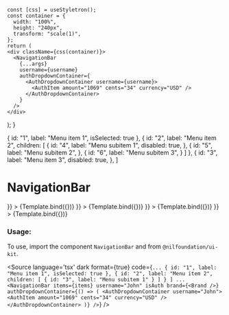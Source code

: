 
<Meta
    title="NavigationBar"
    component={NavigationBar}
/>

    const [css] = useStyletron();
    const container = {
      width: "100%",
      height: "240px",
      transform: "scale(1)",
    };
    return (
    <div className={css(container)}>
      <NavigationBar
        {...args}
        username={username}
        authDropdownContainer={
          <AuthDropdownContainer username={username}>
            <AuthItem amount="1069" cents="34" currency="USD" />
          </AuthDropdownContainer>
        }
      />
    </div>
  );
}

  {
    id: "1",
    label: "Menu item 1",
    isSelected: true
  },
  {
    id: "2",
    label: "Menu item 2",
    children: [
      {
        id: "4",
        label: "Menu subitem 1",
        disabled: true,
      },
      {
        id: "5",
        label: "Menu subitem 2",
      },
      {
        id: "6",
        label: "Menu subitem 3",
      }
    ]
  },
  {
    id: "3",
    label: "Menu item 3",
    disabled: true,
  },
]

# NavigationBar


<Canvas isColumn>
  <Story
    name="Base"
    args={{
      items, username: "John", isAuth: false, brand: <Brand />
    }}
  >
    {Template.bind({})}
  </Story>
  <Story
    name="Auth"
    args={{
      items, username: "John", isAuth: true, brand: <Brand />
    }}
  >
    {Template.bind({})}
  </Story>
  <Story
    name="Without Username"
    args={{
      items, isAuth: true, brand: <Brand />
    }}
  >
    {Template.bind({})}
  </Story>
  <Story
    name="Without Auth Widget"
    args={{
      items, username: "John", noLogin: true, brand: <Brand />
    }}
  >
    {Template.bind({})}
  </Story>
</Canvas>

<ArgsTable of={NavigationBar} />

### Usage:

To use, import the component `NavigationBar` and from `@nilfoundation/ui-kit`.

<Source
  language='tsx'
  dark
  format={true}
  code={`
        ...
          {
            id: "1",
            label: "Menu item 1",
            isSelected: true
          },
          {
          id: "2",
          label: "Menu item 2",
          children: [
              {
              id: "3",
              label: "Menu subitem 1"
              }
            ]
          }
        ]
        ...
        <NavigationBar
            items={items}
            username="John"
            isAuth
            brand={<Brand />}
            authDropdownContainer={() => (
              <AuthDropdownContainer username="John">
                <AuthItem amount="1069" cents="34" currency="USD" />
              </AuthDropdownContainer>
            )}
        />
  `}
/>

